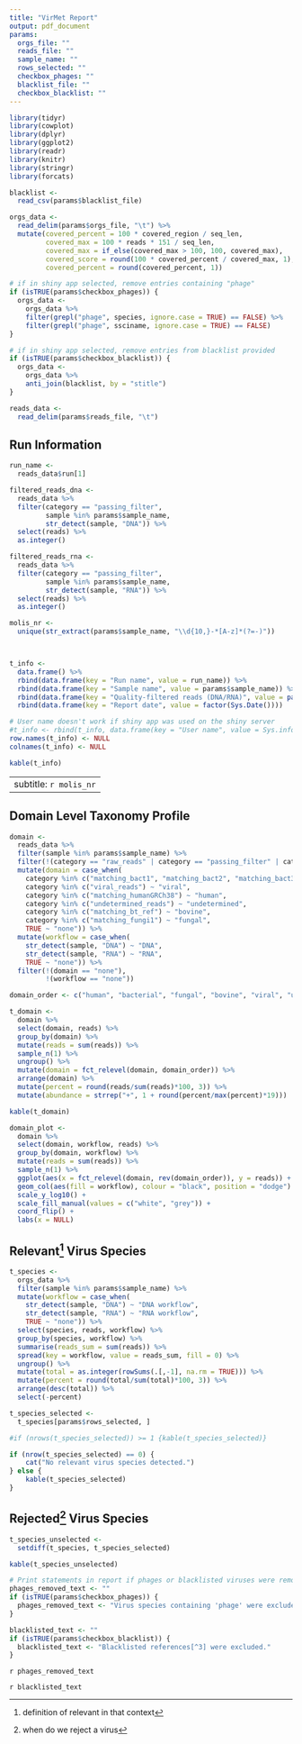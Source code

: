 ```yaml
---
title: "VirMet Report"
output: pdf_document
params:
  orgs_file: ""
  reads_file: ""
  sample_name: ""
  rows_selected: ""
  checkbox_phages: ""
  blacklist_file: ""
  checkbox_blacklist: ""
---
```


```r
library(tidyr)
library(cowplot)
library(dplyr)
library(ggplot2)
library(readr)
library(knitr)
library(stringr)
library(forcats)
```

```r
blacklist <-
  read_csv(params$blacklist_file)

orgs_data <-
  read_delim(params$orgs_file, "\t") %>%
  mutate(covered_percent = 100 * covered_region / seq_len,
         covered_max = 100 * reads * 151 / seq_len,
         covered_max = if_else(covered_max > 100, 100, covered_max),
         covered_score = round(100 * covered_percent / covered_max, 1),
         covered_percent = round(covered_percent, 1))

# if in shiny app selected, remove entries containing "phage"
if (isTRUE(params$checkbox_phages)) {
  orgs_data <-
    orgs_data %>%
    filter(grepl("phage", species, ignore.case = TRUE) == FALSE) %>%
    filter(grepl("phage", ssciname, ignore.case = TRUE) == FALSE)
}

# if in shiny app selected, remove entries from blacklist provided
if (isTRUE(params$checkbox_blacklist)) {
  orgs_data <-
    orgs_data %>%
    anti_join(blacklist, by = "stitle")
}

reads_data <-
  read_delim(params$reads_file, "\t")
```

## Run Information
```r
run_name <-
  reads_data$run[1]

filtered_reads_dna <-
  reads_data %>%
  filter(category == "passing_filter",
         sample %in% params$sample_name,
         str_detect(sample, "DNA")) %>%
  select(reads) %>%
  as.integer()

filtered_reads_rna <-
  reads_data %>%
  filter(category == "passing_filter",
         sample %in% params$sample_name,
         str_detect(sample, "RNA")) %>%
  select(reads) %>%
  as.integer()

molis_nr <-
  unique(str_extract(params$sample_name, "\\d{10,}-*[A-z]*(?=-)"))



t_info <-
  data.frame() %>%
  rbind(data.frame(key = "Run name", value = run_name)) %>%
  rbind(data.frame(key = "Sample name", value = params$sample_name)) %>%
  rbind(data.frame(key = "Quality-filtered reads (DNA/RNA)", value = paste0(round(filtered_reads_dna/1000000, 3), "/", round(filtered_reads_rna/1000000, 3), " M"))) %>%
  rbind(data.frame(key = "Report date", value = factor(Sys.Date())))

# User name doesn't work if shiny app was used on the shiny server
#t_info <- rbind(t_info, data.frame(key = "User name", value = Sys.info()[7]))
row.names(t_info) <- NULL
colnames(t_info) <- NULL

kable(t_info)
```

---
subtitle: `r molis_nr`
---

## Domain Level Taxonomy Profile
```r
domain <-
  reads_data %>%
  filter(sample %in% params$sample_name) %>%
  filter(!(category == "raw_reads" | category == "passing_filter" | category == "reads_to_blast")) %>%
  mutate(domain = case_when(
    category %in% c("matching_bact1", "matching_bact2", "matching_bact3") ~ "bacterial",
    category %in% c("viral_reads") ~ "viral",
    category %in% c("matching_humanGRCh38") ~ "human",
    category %in% c("undetermined_reads") ~ "undetermined",
    category %in% c("matching_bt_ref") ~ "bovine",
    category %in% c("matching_fungi1") ~ "fungal",
    TRUE ~ "none")) %>%
  mutate(workflow = case_when(
    str_detect(sample, "DNA") ~ "DNA",
    str_detect(sample, "RNA") ~ "RNA",
    TRUE ~ "none")) %>%
  filter(!(domain == "none"),
         !(workflow == "none"))

domain_order <- c("human", "bacterial", "fungal", "bovine", "viral", "undetermined")

t_domain <-
  domain %>%
  select(domain, reads) %>%
  group_by(domain) %>%
  mutate(reads = sum(reads)) %>%
  sample_n(1) %>%
  ungroup() %>%
  mutate(domain = fct_relevel(domain, domain_order)) %>%
  arrange(domain) %>%
  mutate(percent = round(reads/sum(reads)*100, 3)) %>%
  mutate(abundance = strrep("+", 1 + round(percent/max(percent)*19)))

kable(t_domain)

domain_plot <-
  domain %>%
  select(domain, workflow, reads) %>%
  group_by(domain, workflow) %>%
  mutate(reads = sum(reads)) %>%
  sample_n(1) %>%
  ggplot(aes(x = fct_relevel(domain, rev(domain_order)), y = reads)) +
  geom_col(aes(fill = workflow), colour = "black", position = "dodge") +
  scale_y_log10() +
  scale_fill_manual(values = c("white", "grey")) +
  coord_flip() +
  labs(x = NULL)
```

## Relevant[^1] Virus Species

```r
t_species <-
  orgs_data %>%
  filter(sample %in% params$sample_name) %>%
  mutate(workflow = case_when(
    str_detect(sample, "DNA") ~ "DNA workflow",
    str_detect(sample, "RNA") ~ "RNA workflow",
    TRUE ~ "none")) %>%
  select(species, reads, workflow) %>%
  group_by(species, workflow) %>%
  summarise(reads_sum = sum(reads)) %>%
  spread(key = workflow, value = reads_sum, fill = 0) %>%
  ungroup() %>%
  mutate(total = as.integer(rowSums(.[,-1], na.rm = TRUE))) %>%
  mutate(percent = round(total/sum(total)*100, 3)) %>%
  arrange(desc(total)) %>%
  select(-percent)

t_species_selected <-
  t_species[params$rows_selected, ]

#if (nrows(t_species_selected)) >= 1 {kable(t_species_selected)}

if (nrow(t_species_selected) == 0) {
    cat("No relevant virus species detected.")
} else {
    kable(t_species_selected)
}

```

[^1]: definition of relevant in that context

\newpage

## Rejected[^2] Virus Species
```r
t_species_unselected <-
  setdiff(t_species, t_species_selected)

kable(t_species_unselected)
```

```r
# Print statements in report if phages or blacklisted viruses were removed
phages_removed_text <- ""
if (isTRUE(params$checkbox_phages)) {
  phages_removed_text <- "Virus species containing 'phage' were excluded."
}

blacklisted_text <- ""
if (isTRUE(params$checkbox_blacklist)) {
  blacklisted_text <- "Blacklisted references[^3] were excluded."
}

```

`r phages_removed_text`

`r blacklisted_text`

[^2]: when do we reject a virus
[^3]: false annotated references